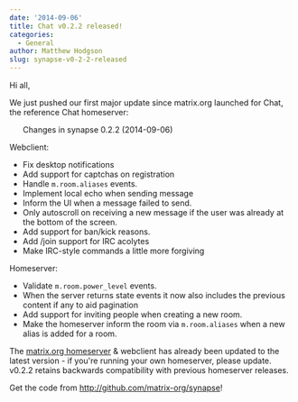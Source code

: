 ```yaml
---
date: '2014-09-06'
title: Chat v0.2.2 released!
categories:
  - General
author: Matthew Hodgson
slug: synapse-v0-2-2-released
---
```


Hi all,

We just pushed our first major update since matrix.org launched for Chat, the reference Chat homeserver:
<ul>Changes in synapse 0.2.2 (2014-09-06)</ul>
Webclient:

* Fix desktop notifications
* Add support for captchas on registration
* Handle `m.room.aliases` events.
* Implement local echo when sending message
* Inform the UI when a message failed to send.
* Only autoscroll on receiving a new message if the user was already at the bottom of the screen.
* Add support for ban/kick reasons.
* Add /join support for IRC acolytes
* Make IRC-style commands a little more forgiving

Homeserver:
* Validate `m.room.power_level` events.
* When the server returns state events it now also includes the previous content if any to aid pagination
* Add support for inviting people when creating a new room.
* Make the homeserver inform the room via `m.room.aliases` when a new alias is added for a room.

The <a href="http://matrix.org/alpha">matrix.org homeserver</a> &amp; webclient has already been updated to the latest version - if you're running your own homeserver, please update. v0.2.2 retains backwards compatibility with previous homeserver releases.

Get the code from <a href="http://github.com/matrix-org/synapse">http://github.com/matrix-org/synapse</a>!

&nbsp;